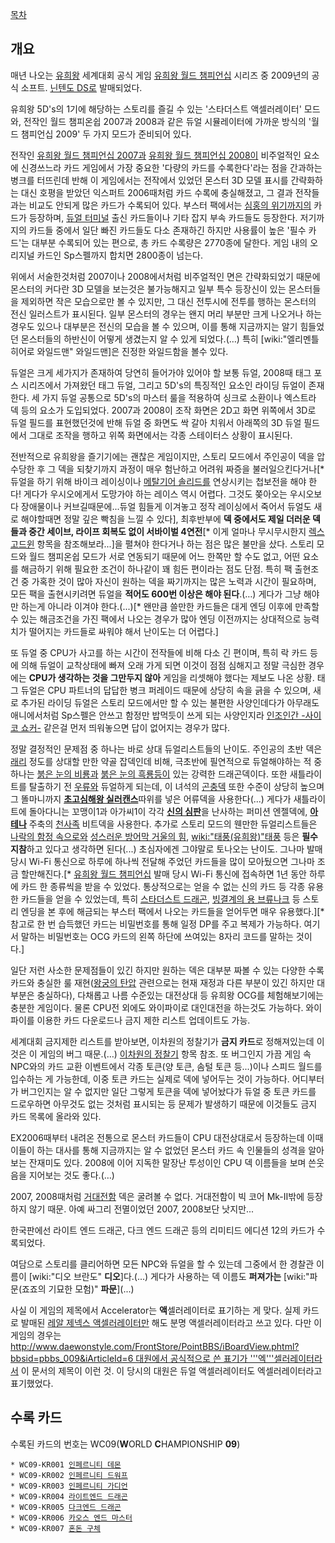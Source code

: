 [[목차]]

== 개요 ==
매년 나오는 [[유희왕]] 세계대회 공식 게임 [[유희왕 월드 챔피언십]] 시리즈 중 2009년의 공식 소프트. [[닌텐도 DS]]로 발매되었다.

유희왕 5D's의 1기에 해당하는 스토리를 즐길 수 있는 '스타더스트 액셀러레이터' 모드와, 전작인 월드 챔피온쉽 2007과 2008과 같은 듀얼 시뮬레이터에 가까운 방식의 '월드 챔피언십 2009' 두 가지 모드가 준비되어 있다.

전작인 [[유희왕 월드 챔피언십 2007]]과 [[유희왕 월드 챔피언십 2008]]이 비주얼적인 요소에 신경쓰느라 카드 게임에서 가장 중요한 '다량의 카드를 수록한다'라는 점을 간과하는 병크를 터뜨린데 반해 이 게임에서는 전작에서 있었던 몬스터 3D 모델 표시를 간략화하는 대신 호평을 받았던 익스퍼트 2006때처럼 카드 수록에 충실해졌고, 그 결과 전작들과는 비교도 안되게 많은 카드가 수록되어 있다. 부스터 팩에서는 [[심홍의 위기]]까지의 카드가 등장하며, [[듀얼 터미널]] 출신 카드들이나 기타 잡지 부속 카드들도 등장한다. 저기까지의 카드들 중에서 일단 빠진 카드들도 다소 존재하긴 하지만 사용률이 높은 '필수 카드'는 대부분 수록되어 있는 편으로, 총 카드 수록량은 2770종에 달한다. 게임 내의 오리지널 카드인 Sp스펠까지 합치면 2800종이 넘는다.

위에서 서술한것처럼 2007이나 2008에서처럼 비주얼적인 면은 간략화되었기 때문에 몬스터의 커다란 3D 모델을 보는것은 불가능해지고 일부 특수 등장신이 있는 몬스터들을 제외하면 작은 모습으로만 볼 수 있지만, 그 대신 전투시에 전투를 행하는 몬스터의 전신 일러스트가 표시된다. 일부 몬스터의 경우는 왠지 머리 부분만 크게 나오거나 하는 경우도 있으나 대부분은 전신의 모습을 볼 수 있으며, 이를 통해 지금까지는 알기 힘들었던 몬스터들의 하반신이 어떻게 생겼는지 알 수 있게 되었다.(…) 특히 [wiki:"엘리멘틀 히어로 와일드맨" 와일드맨]은 진정한 와일드함을 볼수 있다.

듀얼은 크게 세가지가 존재하여 당연히 들어가야 있어야 할 보통 듀얼, 2008때 태그 포스 시리즈에서 가져왔던 태그 듀얼, 그리고 5D's의 특징적인 요소인 라이딩 듀얼이 존재한다. 세 가지 듀얼 공통으로 5D's의 마스터 룰을 적용하여 싱크로 소환이나 엑스트라 덱 등의 요소가 도입되었다. 2007과 2008이 조작 화면은 2D고 화면 위쪽에서 3D로 듀얼 필드를 표현했던것에 반해 듀얼 중 화면도 싹 갈아 치워서 아래쪽의 3D 듀얼 필드에서 그대로 조작을 행하고 위쪽 화면에서는 각종 스테이터스 상황이 표시된다.

전반적으로 유희왕을 즐기기에는 괜찮은 게임이지만, 스토리 모드에서 주인공이 덱을 압수당한 후 그 덱을 되찾기까지 과정이 매우 험난하고 어려워 짜증을 불러일으킨다거나[* 듀얼을 하기 위해 바이크 레이싱이나 [[메탈기어 솔리드]]를 연상시키는 첩보전을 해야 한다! 게다가 우시오에게서 도망가야 하는 레이스 역시 어렵다. 그것도 쫒아오는 우시오보다 장애물이나 커브길때문에...듀얼 힘들게 이겨놓고 정작 레이싱에서 죽어서 듀얼도 새로 해야할때면 정말 깊은 빡침을 느낄 수 있다], 최후반부에 '''덱 중에서도 제일 더러운 덱들과 중간 세이브, 라이프 회복도 없이 서바이벌 4연전'''[* 이게 얼마나 무시무시한지 [[렉스 고드윈]] 항목을 참조해보라...]을 펼쳐야 한다거나 하는 점은 많은 불만을 샀다. 스토리 모드와 월드 챔피온쉽 모드가 서로 연동되기 때문에 어느 한쪽만 할 수도 없고, 어떤 요소를 해금하기 위해 필요한 조건이 하나같이 꽤 힘든 편이라는 점도 단점. 특히 팩 출현조건 중 가혹한 것이 많아 자신이 원하는 덱을 짜기까지는 많은 노력과 시간이 필요하며, 모든 팩을 출현시키려면 듀얼을 '''적어도 600번 이상은 해야 된다'''.(…) 게다가 그냥 해야만 하는게 아니라 이겨야 한다.(...)[* 왠만큼 쓸만한 카드들은 대게 엔딩 이후에 만족할 수 있는 해금조건을 가진 팩에서 나오는 경우가 많아 엔딩 이전까지는 상대적으로 능력치가 떨어지는 카드들로 싸워야 해서 난이도는 더 어렵다.]

또 듀얼 중 CPU가 사고를 하는 시간이 전작들에 비해 다소 긴 편이며, 특히 락 카드 등에 의해 듀얼이 교착상태에 빠져 오래 가게 되면 이것이 점점 심해지고 정말 극심한 경우에는 '''CPU가 생각하는 것을 그만두지 않아''' 게임을 리셋해야 했다는 제보도 나온 상황. 태그 듀얼은 CPU 파트너의 답답한 병크 퍼레이드 때문에 상당히 속을 긁을 수 있으며, 새로 추가된 라이딩 듀얼은 스토리 모드에서만 할 수 있는 불편한 사양인데다가 아무래도 애니에서처럼 Sp스펠은 안쓰고 함정만 밥먹듯이 쓰게 되는 사양인지라 [[인조인간 -사이코 쇼커-]] 같은걸 먼저 띄워놓으면 답이 없어지는 경우가 많다. 

정말 결정적인 문제점 중 하나는 바로 상대 듀얼리스트들의 난이도. 주인공의 초반 덱은 [[래리]] 정도를 상대할 만한 약골 잡덱인데 비해, 극초반에 필연적으로 듀얼해야하는 적 중 하나는 [[붉은 눈의 비룡]]과 [[붉은 눈의 흑룡]]등이 있는 강력한 드래곤덱이다. 또한 새틀라이트를 탈출하기 전 [[우류]]와 듀얼하게 되는데, 이 녀석의 [[곤충]]덱 또한 수준이 상당히 높으며 그 똘마니까지 '''[[초고심해왕 실러캔스]]'''따위를 넣은 어류덱을 사용한다(...) 게다가 새틀라이트에 돌아다니는 꼬맹이1과 아가씨1이 각각 '''[[신의 심판]]'''을 난사하는 퍼미션 엔젤덱에, '''[[아테나]]''' 주축의 [[천사]]족 비트덱을 사용한다. 추가로 스토리 모드의 웬만한 듀얼리스트들은 [[나락의 함정 속으로]]와 [[성스러운 방어막 거울의 힘]], [[wiki:"태풍(유희왕)"태풍]] 등은 '''필수 지참'''하고 있다고 생각하면 된다(...) 초심자에겐 그야말로 토나오는 난이도. 그나마 발매 당시 Wi-Fi 통신으로 하루에 하나씩 전달해 주었던 카드들을 많이 모아뒀으면 그나마 조금 할만해진다.[* [[유희왕 월드 챔피언십]] 발매 당시 Wi-Fi 통신에 접속하면 1년 동안 하루에 카드 한 종류씩을 받을 수 있었다. 통상적으로는 얻을 수 없는 신의 카드 등 각종 유용한 카드들을 얻을 수 있었는데, 특히 [[스타더스트 드래곤]], [[빙결계의 용 브류나크]] 등 스토리 엔딩을 본 후에 해금되는 부스터 팩에서 나오는 카드들을 얻어두면 매우 유용했다.][* 참고로 한 번 습득했던 카드는 비밀번호를 통해 일정 DP를 주고 복제가 가능하다. 여기서 말하는 비밀번호는 OCG 카드의 왼쪽 하단에 쓰여있는 8자리 코드를 말하는 것이다.]

일단 저런 사소한 문제점들이 있긴 하지만 원하는 덱은 대부분 짜볼 수 있는 다양한 수록카드와 충실한 룰 재현([[왕궁의 탄압]] 관련으로는 현재 재정과 다른 부분이 있긴 하지만 대부분은 충실하다), 다채롭고 나름 수준있는 대전상대 등 유희왕 OCG를 체험해보기에는 충분한 게임이다. 물론 CPU전 외에도 와이파이로 대인대전을 하는것도 가능하다. 와이파이를 이용한 카드 다운로드나 금지 제한 리스트 업데이트도 가능.

세계대회 금지제한 리스트를 받아보면, 이차원의 정찰기가 '''금지 카드'''로 정해져있는데 이것은 이 게임의 버그 때문.(…) [[이차원의 정찰기]] 항목 참조. 또 버그인지 가끔 게임 속 NPC와의 카드 교환 이벤트에서 각종 토큰(양 토큰, 솜털 토큰 등...)이나 스피드 월드를 입수하는 게 가능한데, 이중 토큰 카드는 실제로 덱에 넣어두는 것이 가능하다. 어디부터가 버그인지는 알 수 없지만 일단 그렇게 토큰을 덱에 넣어놨다가 듀얼 중 토큰 카드를 드로우하면 아무것도 없는 것처럼 표시되는 등 문제가 발생하기 때문에 이것들도 금지 카드 목록에 올라와 있다.

EX2006때부터 내려온 전통으로 몬스터 카드들이 CPU 대전상대로서 등장하는데 이때 이들이 하는 대사를 통해 지금까지는 알 수 없었던 몬스터 카드 속 인물들의 성격을 알아보는 잔재미도 있다. 2008에 이어 지독한 말장난 투성이인 CPU 덱 이름들을 보며 쓴웃음을 지어보는 것도 좋다.(…)

2007, 2008때처럼 [[거대전함]] 덱은 굴려볼 수 없다. 거대전함이 빅 코어 Mk-Ⅱ밖에 등장하지 않기 때문. 아예 싸그리 전멸이었던 2007, 2008보단 낫지만...

한국판에선 라이트 엔드 드래곤, 다크 엔드 드래곤 등의 리미티드 에디션 12의 카드가 수록되었다.

여담으로 스토리를 클리어하면 모든 NPC와 듀얼을 할 수 있는데 그중에서 한 경찰관 이름이 [wiki:"디오 브란도" '''디오''']다.(...) 게다가 사용하는 덱 이름도 '''퍼져가는''' [wiki:"파문(죠죠의 기묘한 모험)" '''파문'''](...)

사실 이 게임의 제목에서 Accelerator는 '''액'''셀러레이터로 표기하는 게 맞다. 실제 카드로 발매된 [[레알 제넥스|레알 제넥스 액셀러레이터]]만 해도 분명 액셀러레이터라고 쓰고 있다. 다만 이 게임의 경우는  [[http://www.daewonstyle.com/FrontStore/PointBBS/iBoardView.phtml?bbsid=pbbs_009&iArticleId=6 대원에서 공식적으로 쓴 표기가 '''엑'''셀러레이터라서]] 이 문서의 제목이 이런 것. 이 당시의 대원은 듀얼 액셀러레이터도 엑셀러레이터라고 표기했었다.

== 수록 카드 ==
수록된 카드의 번호는 WC09('''W'''ORLD '''C'''HAMPIONSHIP '''09''')

 * WC09-KR001 [[인페르니티 데몬]]
 * WC09-KR002 [[인페르니티 드워프]]
 * WC09-KR003 [[인페르니티 가디언]] 
 * WC09-KR004 [[라이트엔드 드래곤]]
 * WC09-KR005 [[다크엔드 드래곤]]
 * WC09-KR006 [[카오스 엔드 마스터]]
 * WC09-KR007 [[혼돈 구체]]
